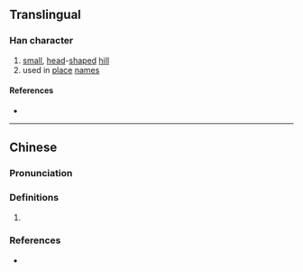 {{character info/new}}
{{also|垴}}
==Translingual==

===Han character===
{{Han char|rn=32|rad=土|as=09|sn=12|four=|canj=GVVW|ids=⿰土𡿺}}

# [[small]], [[head]]-[[shape]]d [[hill]]
# used in [[place]] [[name]]s

====References====
* {{Han ref|kx=0234.271|hdz=10469.150|uh=5816|ud=22550}}

----

==Chinese==
{{zh-forms|s=垴}}

===Pronunciation===
{{zh-pron
|m=nǎo
|c=nou5
|mc=y
|oc=
|cat=
}}

===Definitions===
{{zh-hanzi}}

# {{rfdef|zh}}

===References===
* {{R:yue:Jyutping Database}}